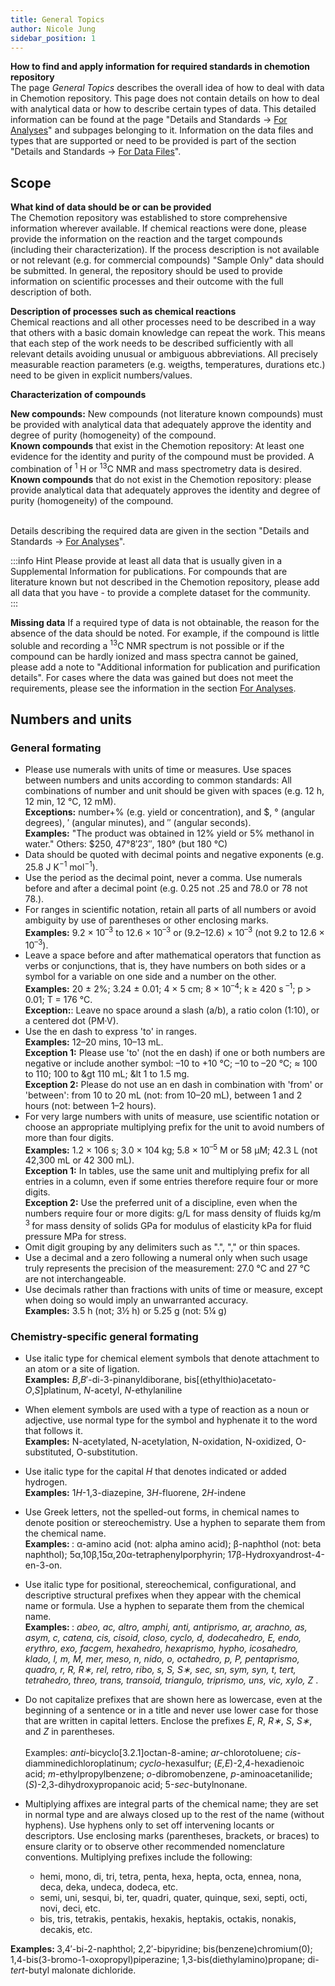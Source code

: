 ```yaml
---
title: General Topics
author: Nicole Jung
sidebar_position: 1
---
```


**How to find and apply information for required standards in chemotion repository**<br />
The page <i> General Topics</i> describes the overall idea of how to deal with data in Chemotion repository. This page does not contain details on how to deal with analytical data or how to describe certain types of data. This detailed information can be found at the page "Details and Standards → [For Analyses](analysis_test)" and subpages belonging to it. Information on the data files and types that are supported or need to be provided is part of the section "Details and Standards → [For Data Files](files)".

## Scope

**What kind of data should be or can be provided**<br />
The Chemotion repository was established to store comprehensive information wherever available. If chemical reactions were done, please provide the information on the reaction and the target compounds (including their characterization). If the process description is not available or not relevant (e.g. for commercial compounds) "Sample Only" data should be submitted. In general, the repository should be used to provide information on scientific processes and their outcome with the full description of both.

**Description of processes such as chemical reactions**<br />
Chemical reactions and all other processes need to be described in a way that others with a basic domain knowledge can repeat the work. This means that each step of the work needs to be described sufficiently with all relevant details avoiding unusual or ambiguous abbreviations. All precisely measurable reaction parameters (e.g. weigths, temperatures, durations etc.) need to be given in explicit numbers/values.

**Characterization of compounds**<br />

<b>New compounds:</b> New compounds (not literature known compounds) must be provided
with analytical data that adequately approve the identity and degree of purity (homogeneity)
of the compound. <br />
<b>Known compounds</b> that exist in the Chemotion repository: At least one evidence
for the identity and purity of the compound must be provided. A combination of <sup>
  1
</sup>
H or <sup>13</sup>C NMR and mass spectrometry data is desired.
<br />
<b>Known compounds</b> that do not exist in the Chemotion repository: please provide
analytical data that adequately approves the identity and degree of purity (homogeneity)
of the compound. <br />
<br />

Details describing the required data are given in the section "Details and Standards → [For Analyses](analysis_test)".

:::info Hint
Please provide at least all data that is usually given in a Supplemental Information for publications. For compounds that are literature known but not described in the Chemotion repository, please add all data that you have - to provide a complete dataset for the community.  
:::

**Missing data**
If a required type of data is not obtainable, the reason for the absence of the data should be noted. For example, if the compound is little soluble and recording a <sup>13</sup>C NMR spectrum is not possible or if the compound can be hardly ionized and mass spectra cannot be gained, please add a note to "Additional information for publication and purification details". For cases where the data was gained but does not meet the requirements, please see the information in the section [For Analyses](analysis_test). <br />

## Numbers and units

### General formating

- Please use numerals with units of time or measures. Use spaces between numbers and units according to common standards: All combinations of number and unit should be given with spaces (e.g. 12 h, 12 min, 12 °C, 12 mM). <br />
  <b>Exceptions:</b> number+% (e.g. yield or concentration), and $, ° (angular degrees),
  ′ (angular minutes), and ″ (angular seconds). <br />
  <b>Examples:</b> "The product was obtained in 12% yield or 5% methanol in water."
  Others: $250, 47°8′23″, 180° (but 180 °C) <br />
- Data should be quoted with decimal points and negative exponents (e.g. 25.8 J K<sup>−1</sup> mol<sup>−1</sup>).
- Use the period as the decimal point, never a comma. Use numerals before and after a decimal point (e.g. 0.25 not .25 and 78.0 or 78 not 78.).
- For ranges in scientific notation, retain all parts of all numbers or avoid ambiguity by use of parentheses or other enclosing marks.<br />
  <b>Examples:</b> 9.2 × 10<sup>–3</sup> to 12.6 × 10<sup>–3</sup> or (9.2–12.6) × 10<sup>–3</sup> (not 9.2 to 12.6 × 10<sup>–3</sup>).
- Leave a space before and after mathematical operators that function as verbs or conjunctions, that is, they have numbers on both sides or a symbol for a variable on one side and a number on the other.<br />
  <b>Examples:</b> 20 ± 2%; 3.24 ± 0.01; 4 × 5 cm; 8 × 10<sup>–4</sup>; k ≥ 420 s
  <sup>–1</sup>; p > 0.01; T = 176 °C. <br />
  <b>Exception:</b>: Leave no space around a slash (a/b), a ratio colon (1:10),
  or a centered dot (PM·V).
- Use the en dash to express 'to' in ranges.<br /> 
<b>Examples:</b> 12–20 mins, 10–13 mL.<br />
  <b>Exception 1:</b> Please use 'to' (not the en dash) if one or both numbers are
  negative or include another symbol: –10 to +10 °C; –10 to –20 °C; ≈ 100 to 110;
  100 to &gt 110 mL; &lt 1 to 1.5 mg. <br />
  <b>Exception 2:</b> Please do not use an en dash in combination with 'from' or
  'between': from 10 to 20 mL (not: from 10–20 mL), between 1 and 2 hours (not: between
  1–2 hours). <br />
- For very large numbers with units of measure, use scientific notation or choose an appropriate multiplying prefix for the unit to avoid numbers of more than four digits.<br />
<b>Examples:</b> 1.2 × 106 s; 3.0 × 104 kg; 5.8 × 10<sup>–5</sup> M or 58 µM; 42.3 L (not 42,300 mL or 42 300 mL).<br />
  <b>Exception 1:</b> In tables, use the same unit and multiplying prefix for all
  entries in a column, even if some entries therefore require four or more digits. <br />
  <b>Exception 2:</b> Use the preferred unit of a discipline, even when the numbers
  require four or more digits: g/L for mass density of fluids kg/m<sup>
    3
  </sup> for mass density of solids GPa for modulus of elasticity kPa for fluid
  pressure MPa for stress. <br />
- Omit digit grouping by any delimiters such as ".", "," or thin spaces.
- Use a decimal and a zero following a numeral only when such usage truly represents the precision of the measurement: 27.0 °C and 27 °C are not interchangeable.
- Use decimals rather than fractions with units of time or measure, except when doing so would imply an unwarranted accuracy. <br />
<b>Examples:</b> 3.5 h (not; 3½ h) or 5.25 g (not: 5¼ g)

### Chemistry-specific general formating

- Use italic type for chemical element symbols that denote attachment to an atom or a site of ligation. <br /> 
<b>Examples:</b> <i>B</i>,<i>B</i>′-di-3-pinanyldiborane, bis[(ethylthio)acetato-<i>O</i>,<i>S</i>]platinum, <i>N</i>-acetyl, <i>N</i>-ethylaniline
- When element symbols are used with a type of reaction as a noun or adjective, use normal type for the symbol and hyphenate it to the word that follows it.<br />
<b>Examples:</b> N-acetylated, N-acetylation, N-oxidation, N-oxidized, O-substituted, O-substitution.
- Use italic type for the capital <i>H</i> that denotes indicated or added hydrogen. <br />
<b>Examples:</b> 1<i>H</i>-1,3-diazepine, 3<i>H</i>-fluorene, 2<i>H</i>-indene
- Use Greek letters, not the spelled-out forms, in chemical names to denote position or stereochemistry. Use a hyphen to separate them from the chemical name. <br />
  <b> Examples: </b>: α-amino acid (not: alpha amino acid); β-naphthol (not: beta
  naphthol); 5α,10β,15α,20α-tetraphenylporphyrin; 17β-Hydroxyandrost-4-en-3-on.
- Use italic type for positional, stereochemical, configurational, and descriptive structural prefixes when they appear with the chemical name or formula. Use a hyphen to separate them from the chemical name. <br />
  <b> Examples: </b>: <i>
    abeo, ac, altro, amphi, anti, antiprismo, ar, arachno, as, asym, c, catena,
    cis, cisoid, closo, cyclo, d, dodecahedro, E, endo, erythro, exo, facgem,
    hexahedro, hexaprismo, hypho, icosahedro, klado, l, m, M, mer, meso, n,
    nido, o, octahedro, p, P, pentaprismo, quadro, r, R, R∗, rel, retro, ribo,
    s, S, S∗, sec, sn, sym, syn, t, tert, tetrahedro, threo, trans, transoid,
    triangulo, triprismo, uns, vic, xylo, Z
  </i>.
- Do not capitalize prefixes that are shown here as lowercase, even at the beginning of a sentence or in a title and never use lower case for those that are written in capital letters. Enclose the prefixes <i>E</i>, <i>R</i>, <i>R∗</i>, <i>S</i>, <i>S∗</i>, and <i>Z</i> in parentheses. <br />
<br>Examples:</b> <i>anti</i>-bicyclo[3.2.1]octan-8-amine; <i>ar</i>-chlorotoluene; <i>cis</i>-diamminedichloroplatinum; <i>cyclo</i>-hexasulfur; (<i>E,E</i>)-2,4-hexadienoic acid; <i>m</i>-ethylpropylbenzene; <i>o</i>-dibromobenzene, <i>p</i>-aminoacetanilide; (<i>S</i>)-2,3-dihydroxypropanoic acid; 5-<i>sec</i>-butylnonane.
- Multiplying affixes are integral parts of the chemical name; they are set in normal type and are always closed up to the rest of the name (without hyphens). Use hyphens only to set off intervening locants or descriptors. Use enclosing marks (parentheses, brackets, or braces) to ensure clarity or to observe other recommended nomenclature conventions. Multiplying prefixes include the following: <br />

  - hemi, mono, di, tri, tetra, penta, hexa, hepta, octa, ennea, nona, deca, deka, undeca, dodeca, etc. <br />
  - semi, uni, sesqui, bi, ter, quadri, quater, quinque, sexi, septi, octi, novi, deci, etc. <br />
  - bis, tris, tetrakis, pentakis, hexakis, heptakis, octakis, nonakis, decakis, etc. <br />
  
<b>Examples: </b> 3,4′-bi-2-naphthol; 2,2′-bipyridine; bis(benzene)chromium(0);
1,4-bis(3-bromo-1-oxopropyl)piperazine; 1,3-bis(diethylamino)propane; di-<i>tert</i>-butyl
malonate dichloride.

